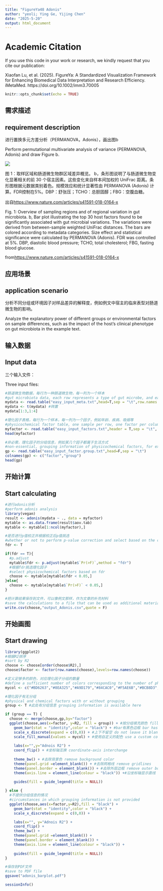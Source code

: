 ```yaml
---
title: "FigureYa48 Adonis"
author: "yeoli; Ying Ge, Yijing Chen"
date: "2025-5-20"
output: html_document
---
```


# Academic Citation
If you use this code in your work or research, we kindly request that you cite our publication:

Xiaofan Lu, et al. (2025). FigureYa: A Standardized Visualization Framework for Enhancing Biomedical Data Interpretation and Research Efficiency. iMetaMed. https://doi.org/10.1002/imm3.70005

```r
knitr::opts_chunk$set(echo = TRUE)
```

## 需求描述
## requirement description

进行置换多元方差分析（PERMANOVA，Adonis），画出图b

Perform permutational multivariate analysis of variance (PERMANOVA, Adonis) and draw Figure b.

![](https://media.springernature.com/lw900/springer-static/image/art%3A10.1038%2Fs41591-018-0164-x/MediaObjects/41591_2018_164_Fig1_HTML.png)

图 1：取样区域和肠道微生物群区域差异概览。
b，条形图说明了与肠道微生物变化显著相关的前 30 个宿主因素。这些变化来自样本间加权的 UniFrac 距离。条形图根据元数据类别着色。规模效应和统计显著性由 PERMANOVA (Adonis) 计算。FDR控制在5%。DBP：舒张压；TCHO：总胆固醇；FBG：空腹血糖。

出自<https://www.nature.com/articles/s41591-018-0164-x>

Fig. 1: Overview of sampling regions and of regional variation in gut microbiota.
b, Bar plot illustrating the top 30 host factors found to be significantly associated with gut microbial variations. The variations were derived from between-sample weighted UniFrac distances. The bars are colored according to metadata categories. Size effect and statistical significance were calculated by PERMANOVA (Adonis). FDR was controlled at 5%. DBP, diastolic blood pressure; TCHO, total cholesterol; FBG, fasting blood glucose.

from<https://www.nature.com/articles/s41591-018-0164-x>

## 应用场景
## application scenario

分析不同分组或环境因子对样品差异的解释度，例如例文中宿主的临床表型对肠道微生物的影响。

Analyze the explanatory power of different groups or environmental factors on sample differences, such as the impact of the host's clinical phenotype on gut microbiota in the example text.

## 输入数据
## Input data

三个输入文件：

Three input files:

```r
#肠道微生物数据，每行为一种肠道微生物，每一列为一个样本
#gut microbiota data, each row represents a type of gut microbe, and each column represents a sample
mydata <- read.table("easy_input_meta.txt",head=T,sep = "\t",row.names = 1)
mydata <- t(mydata) #转置
mydata[1:3,1:4]

#理化因子表格，每行为一个样本，每一列为一个因子，例如年龄、疾病、吸烟等
#physicochemical factor table, one sample per row, one factor per column, e.g., age, disease, smoking, etc.
myfactor <- read.table("easy_input_factors.txt",header = T,sep = "\t", row.names = 1)
head(myfactor)

#非必需，理化因子的分组信息，例如某几个因子都属于生活方式
#non-essential, grouping information of physicochemical factors, for example, certain factors all belong to lifestyle
gp <- read.table("easy_input_factor.group.txt",head=F,sep = "\t")
colnames(gp) <- c("factor","group")
head(gp)
```

## 开始计算
## Start calculating

```r
#进行adonis分析
#perform adonis analysis
library(vegan)
result <- adonis(mydata ~ ., data = myfactor)
mytable <- as.data.frame(result$aov.tab)
mytable <- mytable[1:ncol(myfactor),]

#是否进行p值校正并根据校正后p值挑选
#whether or not to perform p-value correction and select based on the corrected p-value
fdr <- T

if(fdr == T){
  #p.adjust
  mytable$fdr <- p.adjust(mytable$`Pr(>F)`,method = "fdr")
  #根据fdr挑选理化因子
  #select physicochemical factors based on fdr
  choose <- mytable[mytable$fdr < 0.05,]
}else{
  choose <- mytable[mytable$`Pr(>F)` < 0.05,]
}

#把计算结果保存到文件，可以像例文那样，作为文章的补充材料
#save the calculations to a file that can be used as additional material for the article, as in the example essay
write.csv(choose,"output_Adonis.csv",quote = F)
```

## 开始画图
## Start drawing

```r
library(ggplot2)
#根据R2排序
#sort by R2
choose <- choose[order(choose$R2),]
choose$factor <- factor(row.names(choose),levels=row.names(choose))

#定义足够多的颜色，对应理化因子分组的数量
#define a sufficient number of colors corresponding to the number of physicochemical factor groupings
mycol <- c("#BD6263","#8EA325","#A9D179","#84CAC0","#F5AE6B","#BCB8D3","#4387B5")

#理化因子有无分组
#physical and chemical factors with or without grouping
group <- T #此处有分组信息 grouping information is available here

if (group == T) { 
  choose <- merge(choose,gp,by="factor")
  ggplot(choose,aes(x=factor, y=R2, fill = group)) + #按分组填充颜色 fill color by group
    geom_bar(stat = "identity",color = "black") + #bar有黑色边框 bar has a black border
    scale_x_discrete(expand = c(0,0)) + #上下不留空 do not leave it blank up and down
    scale_fill_manual(values = mycol) + #使用自定义的配色 use a custom color scheme
    
    labs(x="",y="Adnois R2") +
    coord_flip() + #坐标轴互换 coordinate-axis interchange
    
    theme_bw() + #去除背景色 remove background color
    theme(panel.grid =element_blank()) + #去除网格线 remove gridlines
    theme(panel.border = element_blank()) + #去除外层边框 remove outer border
    theme(axis.line = element_line(colour = "black")) +#沿坐标轴显示直线 display lines along the axes
    
    guides(fill = guide_legend(title = NULL)) 

} else {
  #不提供分组信息的情况
  #circumstances in which grouping information is not provided
  ggplot(choose,aes(x=factor,y=R2),fill = "black") + 
    geom_bar(stat = "identity",color = "black") + 
    scale_x_discrete(expand = c(0,0)) + 

    labs(x="", y="Adnois R2") +
    coord_flip() +
    theme_bw() +
    theme(panel.grid =element_blank()) + 
    theme(panel.border = element_blank()) + 
    theme(axis.line = element_line(colour = "black")) +
    
    guides(fill = guide_legend(title = NULL)) 
}

#保存到PDF文件
#save to PDF file
ggsave("adonis_barplot.pdf")
```

```r
sessionInfo()
```